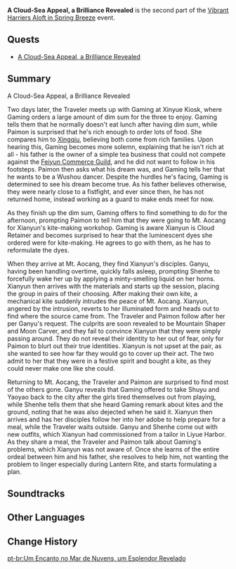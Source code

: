 {{Act Infobox
|image          = Vibrant Harriers Aloft in Spring Breeze Chapter.png
|type           = Story
|event_name     = Vibrant Harriers Aloft in Spring Breeze
|actNum         = II
|actType        = Part
|prev           = The Orioles Bask in Spring, the Heavens Present Auspices
|next           = The Glede Returns to the Pavilion
}}
'''A Cloud-Sea Appeal, a Brilliance Revealed''' is the second part of the [[Vibrant Harriers Aloft in Spring Breeze]] event.

==Quests==
* [[A Cloud-Sea Appeal, a Brilliance Revealed (Quest)|A Cloud-Sea Appeal, a Brilliance Revealed]]

==Summary==
;A Cloud-Sea Appeal, a Brilliance Revealed

Two days later, the Traveler meets up with Gaming at Xinyue Kiosk, where Gaming orders a large amount of dim sum for the three to enjoy. Gaming tells them that he normally doesn't eat lunch after having dim sum, while Paimon is surprised that he's rich enough to order lots of food. She compares him to [[Xingqiu]], believing both come from rich families. Upon hearing this, Gaming becomes more solemn, explaining that he isn't rich at all - his father is the owner of a simple tea business that could not compete against the [[Feiyun Commerce Guild]], and he did not want to follow in his footsteps. Paimon then asks what his dream was, and Gaming tells her that he wants to be a Wushou dancer. Despite the hurdles he's facing, Gaming is determined to see his dream become true. As his father believes otherwise, they were nearly close to a fistfight, and ever since then, he has not returned home, instead working as a guard to make ends meet for now.

As they finish up the dim sum, Gaming offers to find something to do for the afternoon, prompting Paimon to tell him that they were going to Mt. Aocang for Xianyun's kite-making workshop. Gaming is aware Xianyun is Cloud Retainer and becomes surprised to hear that the luminescent dyes she ordered were for kite-making. He agrees to go with them, as he has to reformulate the dyes.

When they arrive at Mt. Aocang, they find Xianyun's disciples. Ganyu, having been handling overtime, quickly falls asleep, prompting Shenhe to forcefully wake her up by applying a minty-smelling liquid on her horns. Xianyun then arrives with the materials and starts up the session, placing the group in pairs of their choosing. After making their own kite, a mechanical kite suddenly intrudes the peace of Mt. Aocang. Xianyun, angered by the intrusion, reverts to her illuminated form and heads out to find where the source came from. The Traveler and Paimon follow after her per Ganyu's request. The culprits are soon revealed to be Mountain Shaper and Moon Carver, and they fail to convince Xianyun that they were simply passing around. They do not reveal their identity to her out of fear, only for Paimon to blurt out their true identities. Xianyun is not upset at the pair, as she wanted to see how far they would go to cover up their act. The two admit to her that they were in a festive spirit and bought a kite, as they could never make one like she could.

Returning to Mt. Aocang, the Traveler and Paimon are surprised to find most of the others gone. Ganyu reveals that Gaming offered to take Shuyu and Yaoyao back to the city after the girls tired themselves out from playing, while Shenhe tells them that she heard Gaming remark about kites and the ground, noting that he was also dejected when he said it. Xianyun then arrives and has her disciples follow her into her adobe to help prepare for a meal, while the Traveler waits outside. Ganyu and Shenhe come out with new outfits, which Xianyun had commissioned from a tailor in Liyue Harbor. As they share a meal, the Traveler and Paimon talk about Gaming's problems, which Xianyun was not aware of. Once she learns of the entire ordeal between him and his father, she resolves to help him, not wanting the problem to linger especially during Lantern Rite, and starts formulating a plan.

==Soundtracks==
{{Soundtracks by Category Table|type=quest}}

==Other Languages==
{{Other Languages
|en      = A Cloud-Sea Appeal, a Brilliance Revealed
|zhs     = 描露摹晖，诉愿云海
|zhs_rm  = Miáo Lù Mó Huī, Sùyuàn Yúnhǎi
|zht     = 描露摹暉，訴願雲海
|zht_rm  = Miáo Lù Mó Huī, Sùyuàn Yúnhǎi
|zh_tl   = Tracing Dew and Sunlight, Appealing to the Sea of Clouds
|ja      = 風光を描き、雲海に願いを
|ja_rm   = Fuukou wo Egaki, Unkai ni Negai wo
|ja_tl   = Depicting Scenic Beauty, Appealing to the Sea of Clouds
|ko      = 빛과 이슬을 담아 구름에 비는 소원
|ko_tl   = A Wish to the Clouds with Light and Dew
|es      = Fulgor en un mar de nubes
|es_tl   = Brilliance in a Sea of Clouds
|fr      = Brillance révélée ; mer de nuages appelée
|fr_tl   = Brilliance Revealed; Cloud-Sea Called
|ru      = Притягательность заоблачных высот и раскрывшееся великолепие
|ru_tl   = Appeal of Sky-High Heights and a Splendor Revealed
|th      = เมฆาบรรจบเหนือทะเล ส่องประกายทิวาโชติช่วง
|th_rm   = 
|th_tl   = 
|vi      = Tô Vẽ Màu Sắc, Biển Mây Thỉnh Cầu
|vi_tl   = 
|de      = Der Wolken Bild im Taue, der Himmel nie vergraue
|de_tl   = The Clouds' Image in the Dew, the Sky Never Turns Gray
|id      = Lautan Awan Tersingkap, Keagungan Terkuak
|id_tl   = The Sea of Clouds Opens, the Glory Revealed
|pt      = Um Encanto no Mar de Nuvens, um Esplendor Revelado
|pt_tl   = 
|tr      = Buluşur Bulutlar Denizle, İhtişamın Doğduğu Yerde
|tr_tl   = 
|it      = Un richiamo dal mare di nuvole, la rivelazione della meraviglia
|it_tl   = A Call From the Sea of Clouds, the Revelation of Wonder
}}

==Change History==
{{Change History|4.4}}

[[pt-br:Um Encanto no Mar de Nuvens, um Esplendor Revelado]]
